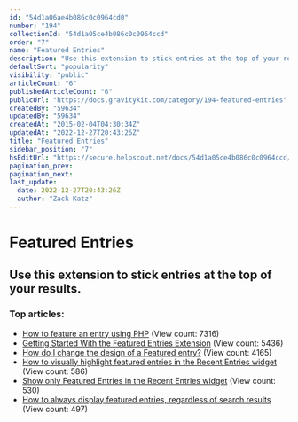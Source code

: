 ```yaml
---
id: "54d1a06ae4b086c0c0964cd0"
number: "194"
collectionId: "54d1a05ce4b086c0c0964ccd"
order: "7"
name: "Featured Entries"
description: "Use this extension to stick entries at the top of your results."
defaultSort: "popularity"
visibility: "public"
articleCount: "6"
publishedArticleCount: "6"
publicUrl: "https://docs.gravitykit.com/category/194-featured-entries"
createdBy: "59634"
updatedBy: "59634"
createdAt: "2015-02-04T04:30:34Z"
updatedAt: "2022-12-27T20:43:26Z"
title: "Featured Entries"
sidebar_position: "7"
hsEditUrl: "https://secure.helpscout.net/docs/54d1a05ce4b086c0c0964ccd/article/54d1a06ae4b086c0c0964cd0"
pagination_prev: 
pagination_next: 
last_update:
  date: 2022-12-27T20:43:26Z
  author: "Zack Katz"
---
```


# Featured Entries

## Use this extension to stick entries at the top of your results.

### Top articles: 

- [How to feature an entry using PHP](239-how-to-feature-an-entry-using-php) (View count: 7316)
- [Getting Started With the Featured Entries Extension](204-how-do-i-feature-an-entry) (View count: 5436)
- [How do I change the design of a Featured entry?](205-how-do-i-change-the-design-of-a-featured-entry) (View count: 4165)
- [How to visually highlight featured entries in the Recent Entries widget](240-how-to-visually-highlight-featured-entries-in-the-recent-entries-widget) (View count: 586)
- [Show only Featured Entries in the Recent Entries widget](241-show-only-featured-entries-in-the-recent-entries-widget) (View count: 530)
- [How to always display featured entries, regardless of search results](238-how-to-always-display-featured-entries-regardless-of-search-results) (View count: 497)


